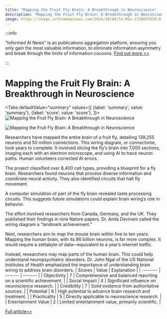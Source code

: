 ```yaml
---
title: "Mapping the Fruit Fly Brain: A Breakthrough in Neuroscience"
description: "Mapping the Fruit Fly Brain: A Breakthrough in Neuroscience"
image: https://image.informedainews.com/2024/10/04/Te-M1u-1728037959-0.jpg
---
```



:::info

"Informed AI News" is an publications aggregation platform, ensuring you only gain the most valuable information, to eliminate information asymmetry and break through the limits of information cocoons.  [Find out more >>](/)

:::

# Mapping the Fruit Fly Brain: A Breakthrough in Neuroscience


<Tabs
	defaultValue="summary"
	values={[
	{label: 'summary', value: 'summary'},
	{label: 'score', value: 'score'},
]}>
<TabItem value="summary">
<img
  src="https://image.informedainews.com/2024/10/04/Te-M1u-1728037959-0.jpg"
  alt="Mapping the Fruit Fly Brain: A Breakthrough in Neuroscience"
/>

<img
  src="https://image.informedainews.com/2024/10/04/Te-vkD-1728037959-1.jpg"
  alt="Mapping the Fruit Fly Brain: A Breakthrough in Neuroscience"
/>



Researchers have mapped the entire brain of a fruit fly, detailing 139,255 neurons and 50 million connections. This wiring diagram, or connectome, took years to complete. It involved slicing the fly’s brain into 7,000 sections, imaging each with an electron microscope, and using AI to trace neuron paths. Human volunteers corrected AI errors.

The project classified over 8,400 cell types, providing a blueprint for a fly brain. Researchers found neurons that process diverse information and coordinate neural activity. They also identified circuits that halt fly movement.

A computer simulation of part of the fly brain revealed taste processing circuits. This suggests future simulations could explain brain wiring’s role in behavior.

The effort involved researchers from Canada, Germany, and the UK. They published their findings in nine Nature papers. Dr. Anita Devineni called the wiring diagram a “landmark achievement.”

Next, researchers aim to map the mouse brain within five to ten years. Mapping the human brain, with its 86 billion neurons, is far more complex. It would require a zettabyte of data—equivalent to a year’s internet traffic.

Instead, researchers may map parts of the human brain. This could help understand neuropsychiatric disorders. Dr. John Ngai of the US National Institutes of Health emphasized the importance of understanding brain wiring to address brain disorders.
</TabItem>
<TabItem value="score">
	| Scores     | Value   | Explanation |
	| -------- | ------- | ------- |
	| Objectivity  | 7    | Comprehensive and balanced reporting on a scientific achievement.    |
	| Social Impact | 4     | Significant influence on neuroscience research.    |
	| Credibility    | 7    | Solid evidence from authoritative sources.    |
	| Potential    | 6    | High potential to advance brain research and treatment.    |
	| Practicality    | 5    | Directly applicable to neuroscience research.    |
	| Entertainment Value    | 2    | Limited entertainment value, primarily scientific.    |
</TabItem>
</Tabs>

[Full article>>](https://www.theguardian.com/science/2024/oct/02/fruit-fly-brain-connections-wiring-diagram-neuroscience)
